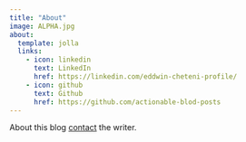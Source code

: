 ```yaml
---
title: "About"
image: ALPHA.jpg
about:
  template: jolla
  links:
    - icon: linkedin
      text: LinkedIn
      href: https://linkedin.com/eddwin-cheteni-profile/
    - icon: github
      text: Github
      href: https://github.com/actionable-blod-posts
---
```


About this blog [contact](https://us21.list-manage.com/contact-form?u=ad61b3e525d348683ea9176b9&form_id=4a34ebe1b965c60cf7bf348c6b69cb44) the writer.
